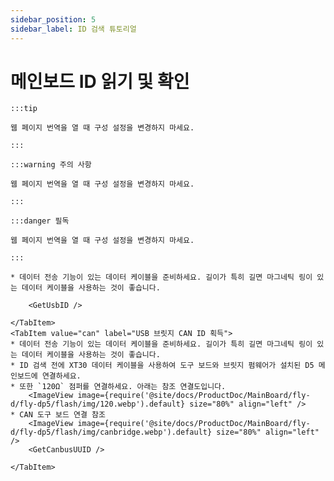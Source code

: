 ```yaml
---
sidebar_position: 5
sidebar_label: ID 검색 튜토리얼
---
```










# 메인보드 ID 읽기 및 확인

    :::tip

    웹 페이지 번역을 열 때 구성 설정을 변경하지 마세요.

    :::

    :::warning 주의 사항

    웹 페이지 번역을 열 때 구성 설정을 변경하지 마세요.

    :::

    :::danger 필독

    웹 페이지 번역을 열 때 구성 설정을 변경하지 마세요.

    :::

<Tabs>
    <TabItem value="usb" label="USB ID 획득" default>
        
    * 데이터 전송 기능이 있는 데이터 케이블을 준비하세요. 길이가 특히 길면 마그네틱 링이 있는 데이터 케이블을 사용하는 것이 좋습니다.
    
        <GetUsbID />
        
    </TabItem>
    <TabItem value="can" label="USB 브릿지 CAN ID 획득">
    * 데이터 전송 기능이 있는 데이터 케이블을 준비하세요. 길이가 특히 길면 마그네틱 링이 있는 데이터 케이블을 사용하는 것이 좋습니다.
    * ID 검색 전에 XT30 데이터 케이블을 사용하여 도구 보드와 브릿지 펌웨어가 설치된 D5 메인보드에 연결하세요.
    * 또한 `120Ω` 점퍼를 연결하세요. 아래는 참조 연결도입니다.
        <ImageView image={require('@site/docs/ProductDoc/MainBoard/fly-d/fly-dp5/flash/img/120.webp').default} size="80%" align="left" />
    * CAN 도구 보드 연결 참조
        <ImageView image={require('@site/docs/ProductDoc/MainBoard/fly-d/fly-dp5/flash/img/canbridge.webp').default} size="80%" align="left" />   
        <GetCanbusUUID />

    </TabItem>
</Tabs>